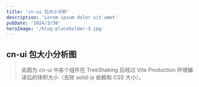 ```yaml
---
title: 'cn-ui 包大小分析'
description: 'Lorem ipsum dolor sit amet'
pubDate: '2024/3/30'
heroImage: '/blog-placeholder-3.jpg'
---
```



## cn-ui 包大小分析图

> 此图为 cn-ui 中各个组件在 TreeShaking 后经过 Vite Production 环境编译后的体积大小（去除 solid-js 依赖和 CSS 大小）。

<SizeAnalyze />
